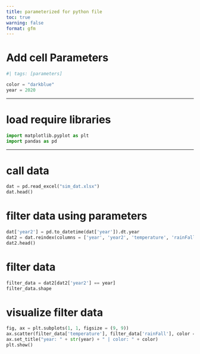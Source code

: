 ```yaml
---
title: parameterized for python file
toc: true
warning: false 
format: gfm
---
```




# Add cell Parameters
```python
#| tags: [parameters]

color = "darkblue"
year = 2020
```


***


# load require libraries

```python
import matplotlib.pyplot as plt
import pandas as pd 
```


***

# call data 

```python
dat = pd.read_excel("sim_dat.xlsx")
dat.head()

```


# filter data using parameters

```python
dat['year2'] = pd.to_datetime(dat['year']).dt.year
dat2 = dat.reindex(columns = ['year', 'year2', 'temperature', 'rainFall'])
dat2.head()
```



# filter data 
```python

filter_data = dat2[dat2['year2'] == year]
filter_data.shape
```



# visualize filter data 

```python

fig, ax = plt.subplots(1, 1, figsize = (9, 9))
ax.scatter(filter_data['temperature'], filter_data['rainFall'], color = color, s = 50)
ax.set_title("year: " + str(year) + " | color: " + color)
plt.show()
```

